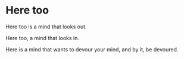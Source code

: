 # Here too

Here too is a mind that looks out.

Here too, a mind that looks in.

Here is a mind that wants to devour your mind, and by it, be devoured.
